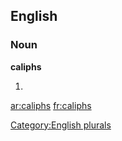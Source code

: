 
==English==

===Noun===
'''caliphs'''

# {{plural of|[[caliph]]}}

[[Category:English plurals]]

[[ar:caliphs]]
[[fr:caliphs]]